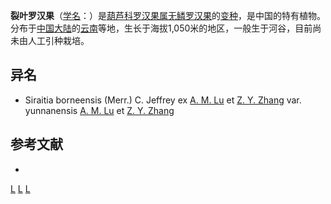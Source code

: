 {{Infraspeciesbox
| image = 
| image_caption = 
| status = 
| status_system = 
| genus = Siraitia 
| species = borneensis
| varietas = lobophylla
| authority = [[路安民|A. M. Lu]] et [[张志耘|Z. Y. Zhang]]
}}

'''裂叶罗汉果'''（[[学名|学名]]：{{lang|la|''Siraitia borneensis'' var. ''lobophylla''}}）是[[葫芦科|葫芦科]][[罗汉果属|罗汉果属]][[无鳞罗汉果|无鳞罗汉果]]的[[变种|变种]]，是中国的特有植物。分布于[[中国大陆|中国大陆]]的[[云南|云南]]等地，生长于海拔1,050米的地区，一般生于河谷，目前尚未由人工引种栽培。

== 异名 ==
* Siraitia borneensis (Merr.) C. Jeffrey ex [[路安民|A. M. Lu]] et [[张志耘|Z. Y. Zhang]] var. yunnanensis [[路安民|A. M. Lu]] et [[张志耘|Z. Y. Zhang]]

== 参考文献 ==
<div class="references-small">
* {{cite web| url =http://www.bioinfo.cn/db05/KmzwSpecies.php?action=view&id=7448| title =裂叶罗汉果（变种）| work =《中国高等植物数据库全库》| publisher =中国科学院微生物研究所| author =昆明植物研究所| accessdate =2009-02-24| deadurl =yes| archiveurl =https://web.archive.org/web/20160305035103/http://www.bioinfo.cn/db05/KmzwSpecies.php?action=view&id=7448| archivedate =2016-03-05| df =}}
</div>
{{Taxonbar|from=Q15953431}}

[[Category:罗汉果属|L]]
[[Category:中國特有植物|L]]
[[Category:云南植物|L]]


{{植物小作品}}